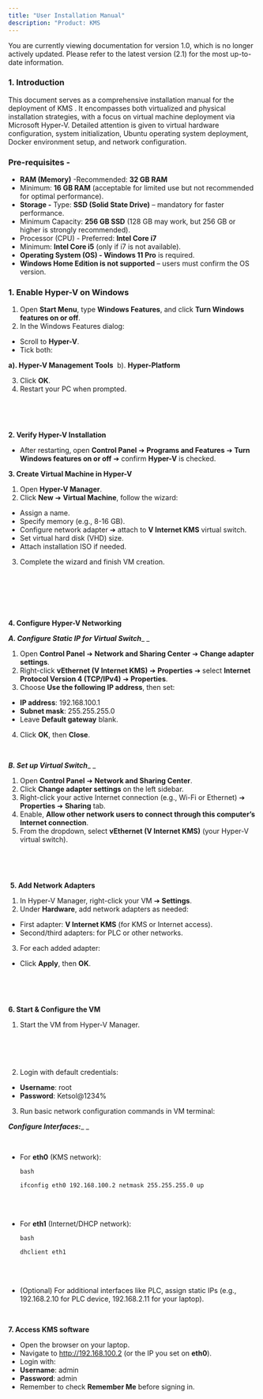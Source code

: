 ```yaml
---
title: "User Installation Manual"
description: "Product: KMS                                                                                                                                           |  Platform: Hyper-V / Bootable Media                                                                                                                                                                                                                                                                     |  Publisher: KETSOL "
---
```


<Card color="#7e0808" horizontal cta="You are currently viewing documentation for version 1.0, which is no longer actively updated. Please refer to the latest version (2.1) for the most up-to-date information.">
  You are currently viewing documentation for version 1.0, which is no longer actively updated. Please refer to the latest version (2.1) for the most up-to-date information.
</Card>

### **1. Introduction**

This document serves as a comprehensive installation manual for the deployment of KMS . It encompasses both virtualized and physical installation strategies, with a focus on virtual machine deployment via Microsoft Hyper-V. Detailed attention is given to virtual hardware configuration, system initialization, Ubuntu operating system deployment, Docker environment setup, and network configuration.

### Pre-requisites - 

- **RAM (Memory)** -Recommended: **32 GB RAM** 
- Minimum: **16 GB RAM** (acceptable for limited use but not recommended for optimal performance). 
- **Storage -** Type: **SSD (Solid State Drive)** – mandatory for faster performance. 
- Minimum Capacity: **256 GB SSD** (128 GB may work, but 256 GB or higher is strongly recommended). 
- Processor (CPU) - Preferred: **Intel Core i7** 
- Minimum: **Intel Core i5** (only if i7 is not available). 
- **Operating System (OS) - Windows 11 Pro** is required. 
- **Windows Home Edition is not supported** – users must confirm the OS version. 

### **1. Enable Hyper-V on Windows** 

1. Open **Start Menu**, type **Windows Features**, and click **Turn Windows features on or off**. 
2. In the Windows Features dialog: 

- Scroll to **Hyper-V**. 
- Tick both: 

**a).  Hyper-V Management Tools**                                                                            b).  **Hyper-Platform** 

3. Click **OK**. 
4. Restart your PC when prompted. 

 

 

**2. Verify Hyper-V Installation**  

- After restarting, open **Control Panel** ➔ **Programs and Features** ➔ **Turn Windows features on or off** ➔ confirm **Hyper-V** is checked. 

**3. Create Virtual Machine in Hyper-V** 

1. Open **Hyper-V Manager**. 
2. Click **New** ➔ **Virtual Machine**, follow the wizard: 

- Assign a name. 
- Specify memory (e.g., 8-16 GB). 
- Configure network adapter ➔ attach to **V Internet KMS** virtual switch. 
- Set virtual hard disk (VHD) size. 
- Attach installation ISO if needed. 

3. Complete the wizard and finish VM creation. 

 

 

 

**4. Configure Hyper-V Networking**    

**_A. Configure Static IP for Virtual Switch_**\_ \_

1. Open **Control Panel** ➔ **Network and Sharing Center** ➔ **Change adapter settings**. 
2. Right-click **vEthernet (V Internet KMS)** ➔ **Properties** ➔ select **Internet Protocol Version 4 (TCP/IPv4)** ➔ **Properties**. 
3. Choose **Use the following IP address**, then set: 

- **IP address**: 192.168.100.1 
- **Subnet mask**: 255.255.255.0 
- Leave **Default gateway** blank. 

4. Click **OK**, then **Close**. 

 

**_B. Set up Virtual Switch_**\_ \_

1. Open **Control Panel** ➔ **Network and Sharing Center**. 
2. Click **Change adapter settings** on the left sidebar. 
3. Right-click your active Internet connection (e.g., Wi-Fi or Ethernet) ➔ **Properties** ➔ **Sharing** tab. 
4. Enable, **Allow other network users to connect through this computer’s Internet connection**. 
5. From the dropdown, select **vEthernet (V Internet KMS)** (your Hyper-V virtual switch). 

 

 

 **5. Add Network Adapters** 

1. In Hyper-V Manager, right-click your VM ➔ **Settings**. 
2. Under **Hardware**, add network adapters as needed: 

- First adapter: **V Internet KMS** (for KMS or Internet access). 
- Second/third adapters: for PLC or other networks. 

3. For each added adapter: 

- Click **Apply**, then **OK**. 

 

 

**6. Start & Configure the VM** 

1. Start the VM from Hyper-V Manager. 

 \
 \
 

2. Login with default credentials: 

- **Username**: root 
- **Password**: Ketsol@1234% 

3. Run basic network configuration commands in VM terminal: 

**_Configure Interfaces:_**\_ \_

 

- For **eth0** (KMS network): 

  ```
  bash                                                                                                                              
  
  ifconfig eth0 192.168.100.2 netmask 255.255.255.0 up 
  ```

  \
   
- For **eth1** (Internet/DHCP network): 

  ```
  bash                                                                                                                              
  
  dhclient eth1 
  ```

  \
   
- (Optional) For additional interfaces like PLC, assign static IPs (e.g., 192.168.2.10 for PLC device, 192.168.2.11 for your laptop). 

 

**7. Access KMS software**   

- Open the browser on your laptop. 
- Navigate to [<u>http://192.168.100.2</u>](http://192.168.100.2) (or the IP you set on **eth0**). 
- Login with: 
- **Username**: admin 
- **Password**: admin 
- Remember to check **Remember Me** before signing in. 

 

 

 

 

 